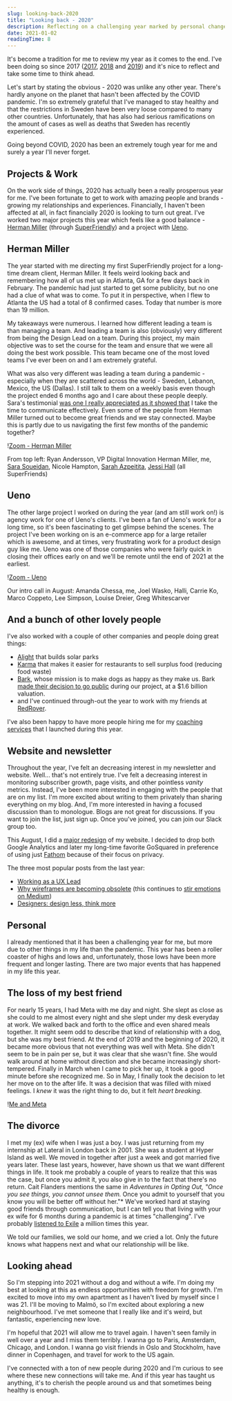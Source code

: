 ```yaml
---
slug: looking-back-2020
title: "Looking back - 2020"
description: Reflecting on a challenging year marked by personal changes, successful remote work transitions, and continued growth in digital design projects.
date: 2021-01-02
readingTime: 8
---
```


It's become a tradition for me to review my year as it comes to the end. I've been doing so since 2017 (<a href="/2017">2017</a>, <a href="/2018">2018</a> and <a href="/2019">2019</a>) and it's nice to reflect and take some time to think ahead.

Let's start by stating the obvious - 2020 was unlike any other year. There's hardly anyone on the planet that hasn't been affected by the COVID pandemic. I'm so extremely grateful that I've managed to stay healthy and that the restrictions in Sweden have been very loose compared to many other countries. Unfortunately, that has also had serious ramifications on the amount of cases as well as deaths that Sweden has recently experienced.

Going beyond COVID, 2020 has been an extremely tough year for me and surely a year I'll never forget.

## Projects & Work

On the work side of things, 2020 has actually been a really prosperous year for me. I've been fortunate to get to work with amazing people and brands - growing my relationships and experiences. Financially, I haven't been affected at all, in fact financially 2020 is looking to turn out great. I've worked two major projects this year which feels like a good balance - <a href="https://www.hermanmiller.com">Herman Miller</a> (through <a href="https://superfriendlydesign.systems">SuperFriendly</a>) and a project with <a href="https://ueno.co">Ueno</a>.

## Herman Miller

The year started with me directing my first SuperFriendly project for a long-time dream client, Herman Miller. It feels weird looking back and remembering how all of us met up in Atlanta, GA for a few days back in February. The pandemic had just started to get some publicity, but no one had a clue of what was to come. To put it in perspective, when I flew to Atlanta the US had a total of 8 confirmed cases. Today that number is more than 19 million.

My takeaways were numerous. I learned how different leading a team is than managing a team. And leading a team is also (obviously) very different from being the Design Lead on a team. During this project, my main objective was to set the course for the team and ensure that we were all doing the best work possible. This team became one of the most loved teams I've ever been on and I am extremely grateful.

What was also very different was leading a team during a pandemic - especially when they are scattered across the world - Sweden, Lebanon, Mexico, the US (Dallas). I still talk to them on a weekly basis even though the project ended 6 months ago and I care about these people deeply. Sara's testimonial <a href="/testimonials/">was one I really appreciated as it showed that</a> I take the time to communicate effectively. Even some of the people from Herman Miller turned out to become great friends and we stay connected. Maybe this is partly due to us navigating the first few months of the pandemic together?

!<a href="/images/articles/zoom-hermanmiller.png">Zoom - Herman Miller</a>

From top left: Ryan Andersson, VP Digital Innovation Herman Miller, me, <a href="https://www.sarasoueidan.com">Sara Soueidan</a>, Nicole Hampton, <a href="https://www.sarahazpeitia.com">Sarah Azpeitita</a>, <a href="https://twitter.com/jessiofhall/">Jessi Hall</a> (all SuperFriends)

## Ueno

The other large project I worked on during the year (and am still work on!) is agency work for one of Ueno's clients. I've been a fan of Ueno's work for a long time, so it's been fascinating to get glimpse behind the scenes. The project I've been working on is an e-commerce app for a large retailer which is awesome, and at times, very frustrating work for a product design guy like me. Ueno was one of those companies who were fairly quick in closing their offices early on and we'll be remote until the end of 2021 at the earliest.

!<a href="/images/articles/zoom-ueno.png">Zoom - Ueno</a>

Our intro call in August: Amanda Chessa, me, Joel Wasko, Halli, Carrie Ko, Marco Coppeto, Lee Simpson, Louise Dreier, Greg Whitescarver

## And a bunch of other lovely people

I've also worked with a couple of other companies and people doing great things:

- <a href="https://www.alight-energy.com">Alight</a> that builds solar parks
- <a href="https://karma.life">Karma</a> that makes it easier for restaurants to sell surplus food (reducing food waste)
- <a href="https://www.barkbox.com">Bark</a>, whose mission is to make dogs as happy as they make us. Bark <a href="https://www.wsj.com/articles/barkbox-to-be-acquired-in-1-6-billion-deal-11608174012?mod=searchresults_pos3&page=1">made their decision to go public</a> during our project, at a $1.6 billion valuation.
- and I've continued through-out the year to work with my friends at <a href="https://www.redroverk12.com">RedRover</a>.

I've also been happy to have more people hiring me for my <a href="/coaching">coaching services</a> that I launched during this year.

## Website and newsletter

Throughout the year, I've felt an decreasing interest in my newsletter and website. Well... that's not entirely true. I've felt a decreasing interest in monitoring subscriber growth, page visits, and other pointless _vanity_ metrics. Instead, I've been more interested in engaging with the people that are on my list. I'm more excited about writing to them privately than sharing everything on my blog. And, I'm more interested in having a focused discussion than to monologue. Blogs are not great for discussions. If you want to join the list, just sign up. Once you've joined, you can join our Slack group too.

This August, I did a <a href="https://twitter.com/antonsten/status/1290625467297468416?s=20">major redesign</a> of my website. I decided to drop both Google Analytics and later my long-time favorite GoSquared in preference of using just <a href="https://usefathom.com/ref/ZTSEBE">Fathom</a> because of their focus on privacy.

The three most popular posts from the last year:

- <a href="/uxlead/">Working as a UX Lead</a>
- <a href="/wireframes/">Why wireframes are becoming obsolete</a> (this continues to <a href="https://medium.com/swlh/why-wireframes-are-becoming-obsolete-f603e987797d">stir emotions on Medium</a>)
- <a href="/design-less/">Designers: design less, think more</a>

## Personal

I already mentioned that it has been a challenging year for me, but more due to other things in my life than the pandemic. This year has been a roller coaster of highs and lows and, unfortunately, those lows have been more frequent and longer lasting. There are two major events that has happened in my life this year.

## The loss of my best friend

For nearly 15 years, I had Meta with me day and night. She slept as close as she could to me almost every night and she slept under my desk everyday at work. We walked back and forth to the office and even shared meals together. It might seem odd to describe that kind of relationship with a dog, but she was my best friend. At the end of 2019 and the beginning of 2020, it became more obvious that not everything was well with Meta. She didn't seem to be in pain per se, but it was clear that she wasn't fine. She would walk around at home without direction and she became increasingly short-tempered. Finally in March when I came to pick her up, it took a good minute before she recognized me. So in May, I finally took the decision to let her move on to the after life. It was a decision that was filled with mixed feelings. I _knew_ it was the right thing to do, but it felt _heart breaking._

!<a href="/images/articles/antonmeta.jpg">Me and Meta</a>

## The divorce

I met my (ex) wife when I was just a boy. I was just returning from my internship at Lateral in London back in 2001. She was a student at Hyper Island as well. We moved in together after just a week and got married five years later. These last years, however, have shown us that we want different things in life. It took me probably a couple of years to realize that this was the case, but once you admit it, you also give in to the fact that there's no return. Cait Flanders mentions the same in _Adventures in Opting Out, "Once you see things, you cannot unsee them._ Once you admit to yourself that you know you will be better off without her."\* We've worked hard at staying good friends through communication, but I can tell you that living with your ex wife for 6 months during a pandemic is at times "challenging". I've probably <a href="https://open.spotify.com/track/4pvb0WLRcMtbPGmtejJJ6y?si=A1nO7tq0Q5mOPD4KqvnxVw">listened to Exile</a> a million times this year.

We told our families, we sold our home, and we cried a lot. Only the future knows what happens next and what our relationship will be like.

## Looking ahead

So I'm stepping into 2021 without a dog and without a wife. I'm doing my best at looking at this as endless opportunities with freedom for growth. I'm excited to move into my own apartment as I haven't lived by myself since I was 21. I'll be moving to Malmö, so I'm excited about exploring a new neighbourhood. I've met someone that I really like and it's weird, but fantastic, experiencing new love.

I'm hopeful that 2021 will allow me to travel again. I haven't seen family in well over a year and I miss them terribly. I wanna go to Paris, Amsterdam, Chicago, and London. I wanna go visit friends in Oslo and Stockholm, have dinner in Copenhagen, and travel for work to the US again.

I've connected with a ton of new people during 2020 and I'm curious to see where these new connections will take me. And if this year has taught us anything, it's to cherish the people around us and that sometimes being healthy is enough.